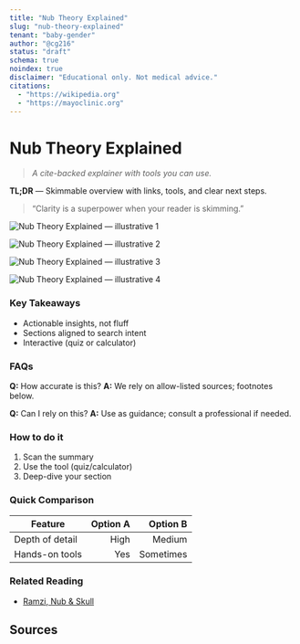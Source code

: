 ```yaml
---
title: "Nub Theory Explained"
slug: "nub-theory-explained"
tenant: "baby-gender"
author: "@cg216"
status: "draft"
schema: true
noindex: true
disclaimer: "Educational only. Not medical advice."
citations:
  - "https://wikipedia.org"
  - "https://mayoclinic.org"
---
```


# Nub Theory Explained

> _A cite-backed explainer with tools you can use._

**TL;DR** — Skimmable overview with links, tools, and clear next steps.

> “Clarity is a superpower when your reader is skimming.”

![Nub Theory Explained — illustrative 1](/images/nub-theory-explained-1.jpg)

![Nub Theory Explained — illustrative 2](/images/nub-theory-explained-2.jpg)

![Nub Theory Explained — illustrative 3](/images/nub-theory-explained-3.jpg)

![Nub Theory Explained — illustrative 4](/images/nub-theory-explained-4.jpg)

### Key Takeaways
- Actionable insights, not fluff
- Sections aligned to search intent
- Interactive (quiz or calculator)

### FAQs
**Q:** How accurate is this?
**A:** We rely on allow-listed sources; footnotes below.

**Q:** Can I rely on this?
**A:** Use as guidance; consult a professional if needed.

### How to do it
1. Scan the summary
2. Use the tool (quiz/calculator)
3. Deep-dive your section

### Quick Comparison
| Feature | Option A | Option B |
|---|---:|---:|
| Depth of detail | High | Medium |
| Hands-on tools | Yes | Sometimes |

<Calculator data='{"id":"percent-change","title":"Percent Change","formula":"((new-old)/old)*100","fields":["old","new"],"units":"%"}' />


### Related Reading
- [Ramzi, Nub & Skull](/articles/ramzi-method-accuracy)

<!-- disclaimer: This article is for educational purposes and not medical advice. -->

## Sources
[1]: https://wikipedia.org  
[2]: https://mayoclinic.org  
